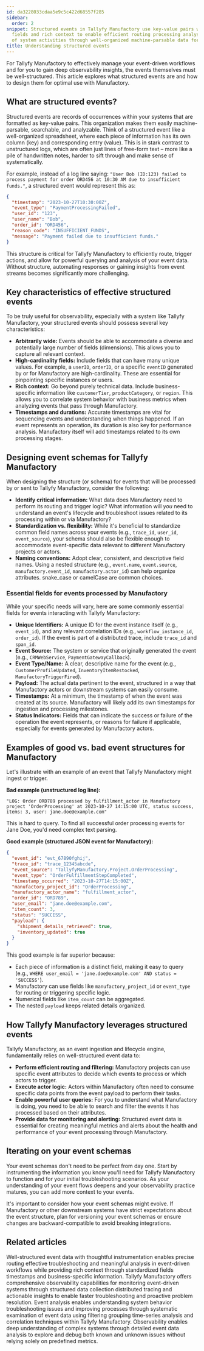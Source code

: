 ```yaml
---
id: da3228033cdaa5e9c5c422d68557f285
sidebar:
  order: 2
snippet: Structured events in Tallyfy Manufactory use key-value pairs with specific
  fields and rich context to enable efficient routing processing analysis and monitoring
  of system activities through well-organized machine-parsable data formats.
title: Understanding structured events
---
```


For Tallyfy Manufactory to effectively manage your event-driven workflows and for you to gain deep observability insights, the events themselves must be well-structured. This article explores what structured events are and how to design them for optimal use with Manufactory.

## What are structured events?

Structured events are records of occurrences within your systems that are formatted as key-value pairs. This organization makes them easily machine-parsable, searchable, and analyzable. Think of a structured event like a well-organized spreadsheet, where each piece of information has its own column (key) and corresponding entry (value). This is in stark contrast to unstructured logs, which are often just lines of free-form text – more like a pile of handwritten notes, harder to sift through and make sense of systematically.

For example, instead of a log line saying: `"User Bob (ID:123) failed to process payment for order ORD456 at 10:30 AM due to insufficient funds."`, a structured event would represent this as:

```json
{
  "timestamp": "2023-10-27T10:30:00Z",
  "event_type": "PaymentProcessingFailed",
  "user_id": "123",
  "user_name": "Bob",
  "order_id": "ORD456",
  "reason_code": "INSUFFICIENT_FUNDS",
  "message": "Payment failed due to insufficient funds."
}
```

This structure is critical for Tallyfy Manufactory to efficiently route, trigger actions, and allow for powerful querying and analysis of your event data. Without structure, automating responses or gaining insights from event streams becomes significantly more challenging.

## Key characteristics of effective structured events

To be truly useful for observability, especially with a system like Tallyfy Manufactory, your structured events should possess several key characteristics:

*   **Arbitrarily wide:** Events should be able to accommodate a diverse and potentially large number of fields (dimensions). This allows you to capture all relevant context.
*   **High-cardinality fields:** Include fields that can have many unique values. For example, a `userID`, `orderID`, or a specific `eventID` generated by or for Manufactory are high-cardinality. These are essential for pinpointing specific instances or users.
*   **Rich context:** Go beyond purely technical data. Include business-specific information like `customerTier`, `productCategory`, or `region`. This allows you to correlate system behavior with business metrics when analyzing events that pass through Manufactory.
*   **Timestamps and durations:** Accurate timestamps are vital for sequencing events and understanding when things happened. If an event represents an operation, its duration is also key for performance analysis. Manufactory itself will add timestamps related to its own processing stages.

## Designing event schemas for Tallyfy Manufactory

When designing the structure (or schema) for events that will be processed by or sent to Tallyfy Manufactory, consider the following:

*   **Identify critical information:** What data does Manufactory need to perform its routing and trigger logic? What information will *you* need to understand an event's lifecycle and troubleshoot issues related to its processing within or via Manufactory?
*   **Standardization vs. flexibility:** While it's beneficial to standardize common field names across your events (e.g., `trace_id`, `user_id`, `event_source`), your schema should also be flexible enough to accommodate event-specific data relevant to different Manufactory projects or actors.
*   **Naming conventions:** Adopt clear, consistent, and descriptive field names. Using a nested structure (e.g., `event.name`, `event.source`, `manufactory.event_id`, `manufactory.actor_id`) can help organize attributes. snake_case or camelCase are common choices.

### Essential fields for events processed by Manufactory

While your specific needs will vary, here are some commonly essential fields for events interacting with Tallyfy Manufactory:

*   **Unique Identifiers:** A unique ID for the event instance itself (e.g., `event_id`), and any relevant correlation IDs (e.g., `workflow_instance_id`, `order_id`). If the event is part of a distributed trace, include `trace_id` and `span_id`.
*   **Event Source:** The system or service that originally generated the event (e.g., `CRMWebService`, `PaymentGatewayCallback`).
*   **Event Type/Name:** A clear, descriptive name for the event (e.g., `CustomerProfileUpdated`, `InventoryItemRestocked`, `ManufactoryTriggerFired`).
*   **Payload:** The actual data pertinent to the event, structured in a way that Manufactory actors or downstream systems can easily consume.
*   **Timestamps:** At a minimum, the timestamp of when the event was created at its source. Manufactory will likely add its own timestamps for ingestion and processing milestones.
*   **Status Indicators:** Fields that can indicate the success or failure of the operation the event represents, or reasons for failure if applicable, especially for events generated *by* Manufactory actors.

## Examples of good vs. bad event structures for Manufactory

Let's illustrate with an example of an event that Tallyfy Manufactory might ingest or trigger.

**Bad example (unstructured log line):**

`"LOG: Order ORD789 processed by fulfillment_actor in Manufactory project 'OrderProcessing' at 2023-10-27 14:15:00 UTC, status success, items: 3, user: jane.doe@example.com"`

This is hard to query. To find all successful order processing events for Jane Doe, you'd need complex text parsing.

**Good example (structured JSON event for Manufactory):**

```json
{
  "event_id": "evt_67890fghij",
  "trace_id": "trace_12345abcde",
  "event_source": "TallyfyManufactory.Project.OrderProcessing",
  "event_type": "OrderFulfillmentStepCompleted",
  "timestamp_occurred": "2023-10-27T14:15:00Z",
  "manufactory_project_id": "OrderProcessing",
  "manufactory_actor_name": "fulfillment_actor",
  "order_id": "ORD789",
  "user_email": "jane.doe@example.com",
  "item_count": 3,
  "status": "SUCCESS",
  "payload": {
    "shipment_details_retrieved": true,
    "inventory_updated": true
  }
}
```

This good example is far superior because:

*   Each piece of information is a distinct field, making it easy to query (e.g., `WHERE user_email = 'jane.doe@example.com' AND status = 'SUCCESS'`).
*   Manufactory can use fields like `manufactory_project_id` or `event_type` for routing or triggering specific logic.
*   Numerical fields like `item_count` can be aggregated.
*   The nested `payload` keeps related details organized.

## How Tallyfy Manufactory leverages structured events

Tallyfy Manufactory, as an event ingestion and lifecycle engine, fundamentally relies on well-structured event data to:

*   **Perform efficient routing and filtering:** Manufactory projects can use specific event attributes to decide which events to process or which actors to trigger.
*   **Execute actor logic:** Actors within Manufactory often need to consume specific data points from the event payload to perform their tasks.
*   **Enable powerful user queries:** For you to understand what Manufactory is doing, you need to be able to search and filter the events it has processed based on their attributes.
*   **Provide data for monitoring and alerting:** Structured event data is essential for creating meaningful metrics and alerts about the health and performance of your event processing through Manufactory.

## Iterating on your event schemas

Your event schemas don't need to be perfect from day one. Start by instrumenting the information you know you'll need for Tallyfy Manufactory to function and for your initial troubleshooting scenarios. As your understanding of your event flows deepens and your observability practice matures, you can add more context to your events.

It's important to consider how your event schemas might evolve. If Manufactory or other downstream systems have strict expectations about the event structure, plan for versioning your event schemas or ensure changes are backward-compatible to avoid breaking integrations. 


## Related articles
<CardGrid>
<LinkTitleCard header="<b>Best Practices > Best practices for instrumenting applications</b>" href="/products/manufactory/best-practices/instrumenting-applications-for-manufactory/" > Well-structured event data with thoughtful instrumentation enables precise routing effective troubleshooting and meaningful analysis in event-driven workflows while providing rich context through standardized fields timestamps and business-specific information. </LinkTitleCard>
<LinkTitleCard header="<b>Manufactory > Introduction to observability best practices</b>" href="/products/manufactory/best-practices/" > Tallyfy Manufactory offers comprehensive observability capabilities for monitoring event-driven systems through structured data collection distributed tracing and actionable insights to enable faster troubleshooting and proactive problem resolution. </LinkTitleCard>
<LinkTitleCard header="<b>Best Practices > Analyzing events and deriving insights</b>" href="/products/manufactory/best-practices/analyzing-events-and-deriving-insights/" > Event analysis enables understanding system behavior troubleshooting issues and improving processes through systematic examination of event data using filtering grouping time-series analysis and correlation techniques within Tallyfy Manufactory. </LinkTitleCard>
<LinkTitleCard header="<b>Best Practices > What is observability?</b>" href="/products/manufactory/best-practices/what-is-observability/" > Observability enables deep understanding of complex systems through detailed event data analysis to explore and debug both known and unknown issues without relying solely on predefined metrics. </LinkTitleCard>
</CardGrid>